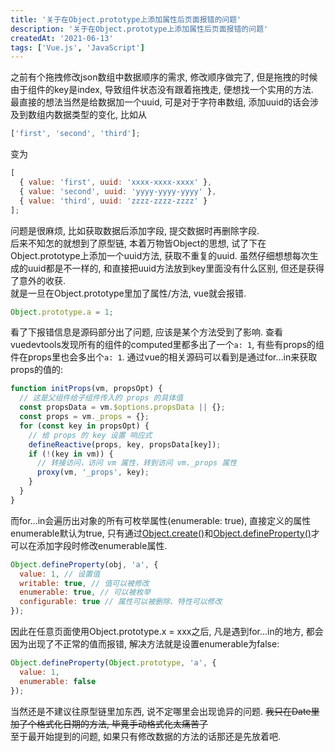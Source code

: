 ```yaml
---
title: '关于在Object.prototype上添加属性后页面报错的问题'
description: '关于在Object.prototype上添加属性后页面报错的问题'
createdAt: '2021-06-13'
tags: ['Vue.js', 'JavaScript']
---
```


之前有个拖拽修改json数组中数据顺序的需求, 修改顺序做完了, 但是拖拽的时候由于组件的key是index, 导致组件状态没有跟着拖拽走, 便想找一个实用的方法.  
最直接的想法当然是给数据加一个uuid, 可是对于字符串数组, 添加uuid的话会涉及到数组内数据类型的变化, 比如从  
``` js
['first', 'second', 'third'];
```
变为  
``` js
[
  { value: 'first', uuid: 'xxxx-xxxx-xxxx' },
  { value: 'second', uuid: 'yyyy-yyyy-yyyy' },
  { value: 'third', uuid: 'zzzz-zzzz-zzzz' }
];
```
问题是很麻烦, 比如获取数据后添加字段, 提交数据时再删除字段.  
后来不知怎的就想到了原型链, 本着万物皆Object的思想, 试了下在Object.prototype上添加一个uuid方法, 获取不重复的uuid. 虽然仔细想想每次生成的uuid都是不一样的, 和直接把uuid方法放到key里面没有什么区别, 但还是获得了意外的收获.  
就是一旦在Object.prototype里加了属性/方法, vue就会报错.  
``` js
Object.prototype.a = 1;
```
看了下报错信息是源码部分出了问题, 应该是某个方法受到了影响. 查看vuedevtools发现所有的组件的computed里都多出了一个`a: 1`, 有些有props的组件在props里也会多出个`a: 1`. 通过vue的相关源码可以看到是通过for...in来获取props的值的:  
``` js
function initProps(vm, propsOpt) {
  // 这是父组件给子组件传入的 props 的具体值
  const propsData = vm.$options.propsData || {};
  const props = vm._props = {};
  for (const key in propsOpt) {
    // 给 props 的 key 设置 响应式
    defineReactive(props, key, propsData[key]);
    if (!(key in vm)) {
      // 转接访问，访问 vm 属性，转到访问 vm._props 属性
      proxy(vm, '_props', key);
    }
  }
}
```
而for...in会遍历出对象的所有可枚举属性(enumerable: true), 直接定义的属性enumerable默认为true, 只有通过[Object.create()](https://developer.mozilla.org/zh-CN/docs/Web/JavaScript/Reference/Global_Objects/Object/create)和[Object.defineProperty()](https://developer.mozilla.org/zh-CN/docs/Web/JavaScript/Reference/Global_Objects/Object/defineProperty)才可以在添加字段时修改enumerable属性.  
``` js
Object.defineProperty(obj, 'a', {
  value: 1, // 设置值
  writable: true, // 值可以被修改
  enumerable: true, // 可以被枚举
  configurable: true // 属性可以被删除、特性可以修改
});
```
因此在任意页面使用Object.prototype.x = xxx之后, 凡是遇到for...in的地方, 都会因为出现了不正常的值而报错, 解决方法就是设置enumerable为false:  
``` js
Object.defineProperty(Object.prototype, 'a', {
  value: 1,
  enumerable: false
});
```
当然还是不建议往原型链里加东西, 说不定哪里会出现诡异的问题. ~~我只在Date里加了个格式化日期的方法, 毕竟手动格式化太痛苦了~~  
至于最开始提到的问题, 如果只有修改数据的方法的话那还是先放着吧.